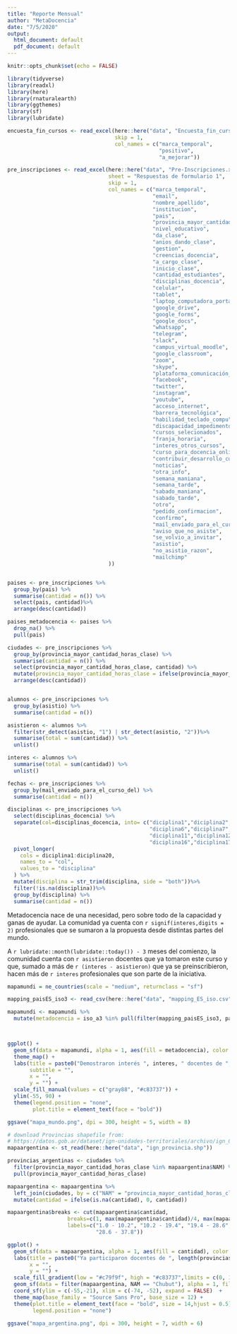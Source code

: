 ```yaml
---
title: "Reporte Mensual"
author: "MetaDocencia"
date: "7/5/2020"
output:
  html_document: default
  pdf_document: default
---
```


```r
knitr::opts_chunk$set(echo = FALSE)

library(tidyverse)
library(readxl)
library(here)
library(rnaturalearth)
library(ggthemes)
library(sf)
library(lubridate)

encuesta_fin_cursos <- read_excel(here::here("data", "Encuesta_fin_cursos.xlsx"),
                                  skip = 1,
                                  col_names = c("marca_temporal",
                                                "positivo",
                                                "a_mejorar"))

pre_inscripciones <- read_excel(here::here("data", "Pre-Inscripciones.xlsx"), 
                                sheet = "Respuestas de formulario 1", 
                                skip = 1,
                                col_names = c("marca_temporal",
                                              "email",
                                              "nombre_apellido",
                                              "institucion",
                                              "pais",
                                              "provincia_mayor_cantidad_horas_clase",
                                              "nivel_educativo",
                                              "da_clase",
                                              "anios_dando_clase",
                                              "gestion",
                                              "creencias_docencia",
                                              "a_cargo_clase",
                                              "inicio_clase",
                                              "cantidad_estudiantes",
                                              "disciplinas_docencia",
                                              "celular",
                                              "tablet",
                                              "laptop_computadora_portatil",
                                              "google_drive",
                                              "google_forms",
                                              "google_docs",
                                              "whatsapp",
                                              "telegram",
                                              "slack",
                                              "campus_virtual_moodle",
                                              "google_classroom",
                                              "zoom",
                                              "skype",
                                              "plataforma_comunicación_online",
                                              "facebook",
                                              "twitter",
                                              "instagram",
                                              "youtube",
                                              "acceso_internet",
                                              "barrera_tecnológica",
                                              "habilidad_teclado_compu",
                                              "discapacidad_impedimento",
                                              "cursos_selecionados",
                                              "franja_horaria",
                                              "interes_otros_cursos",
                                              "curso_para_docencia_online_otro_tema",
                                              "contribuir_desarrollo_cursos",
                                              "noticias",
                                              "otra_info",
                                              "semana_maniana",
                                              "semana_tarde",
                                              "sabado_maniana",
                                              "sabado_tarde",
                                              "otro",
                                              "pedido_confirmacion",
                                              "confirmo",
                                              "mail_enviado_para_el_curso_del",
                                              "aviso_que_no_asiste",
                                              "se_volvio_a_invitar",
                                              "asistio",
                                              "no_asistio_razon",
                                              "mailchimp"
                                ))



```


```r
paises <- pre_inscripciones %>%
  group_by(pais) %>%
  summarise(cantidad = n()) %>%
  select(pais, cantidad)%>%
  arrange(desc(cantidad)) 

paises_metadocencia <- paises %>%
  drop_na() %>%
  pull(pais)

ciudades <- pre_inscripciones %>%
  group_by(provincia_mayor_cantidad_horas_clase) %>%
  summarise(cantidad = n()) %>%
  select(provincia_mayor_cantidad_horas_clase, cantidad) %>%
  mutate(provincia_mayor_cantidad_horas_clase = ifelse(provincia_mayor_cantidad_horas_clase == "Tierra del Fuego", "Tierra del Fuego, Antártida e Islas del Atlántico Sur", provincia_mayor_cantidad_horas_clase)) %>%
  arrange(desc(cantidad))


alumnos <- pre_inscripciones %>%
  group_by(asistio) %>%
  summarise(cantidad = n()) 

asistieron <- alumnos %>%
  filter(str_detect(asistio, "1") | str_detect(asistio, "2"))%>%
  summarise(total = sum(cantidad)) %>%
  unlist()

interes <- alumnos %>%
  summarise(total = sum(cantidad)) %>%
  unlist()

fechas <- pre_inscripciones %>%
  group_by(mail_enviado_para_el_curso_del) %>%
  summarise(cantidad = n())    

disciplinas <- pre_inscripciones %>%
  select(disciplinas_docencia) %>%
  separate(col=disciplinas_docencia, into= c("diciplina1","diciplina2","diciplina3","diciplina4", "diciplina5",
                                             "diciplina6","diciplina7","diciplina8","diciplina9", "diciplina10",
                                             "diciplina11","diciplina12","diciplina13","diciplina14", "diciplina15",
                                             "diciplina16","diciplina17","diciplina18","diciplina19", "diciplina20"), sep=",") %>%
  pivot_longer(
    cols = diciplina1:diciplina20,
    names_to = "col",
    values_to = "disciplina"
  ) %>%
  mutate(disciplina = str_trim(disciplina, side = "both"))%>%
  filter(!is.na(disciplina))%>%
  group_by(disciplina) %>%
  summarise(cantidad = n())  

```

Metadocencia nace de una necesidad, pero sobre todo de la capacidad y ganas de ayudar. La comunidad ya cuenta con `r signif(interes,digits = 2)` profesionales que se sumaron a la propuesta desde distintas partes del mundo.

A `r lubridate::month(lubridate::today()) - 3`  meses del comienzo, la comunidad cuenta con `r asistieron` docentes que ya tomaron este curso y que, sumado a más de `r (interes - asistieron)` que ya se preinscribieron, hacen más de `r interes` profesionales que son parte de la iniciativa.


```r
mapamundi = ne_countries(scale = "medium", returnclass = "sf") 

mapping_paisES_iso3 <- read_csv(here::here("data", "mapping_ES_iso.csv"))

mapamundi <- mapamundi %>%
  mutate(metadocencia = iso_a3 %in% pull(filter(mapping_paisES_iso3, pais %in% paises_metadocencia), iso))



ggplot() +
  geom_sf(data = mapamundi, alpha = 1, aes(fill = metadocencia), color = "gray", size = 0.3) +
  theme_map() +
  labs(title = paste0("Demostraron interés ", interes, " docentes de ", length(paises_metadocencia), " paises"),
       subtitle = "",
       x = "",
       y = "") +
  scale_fill_manual(values = c("gray88", "#c83737")) +
  ylim(-55, 90) +
  theme(legend.position = "none",
        plot.title = element_text(face = "bold")) 

ggsave("mapa_mundo.png", dpi = 300, height = 5, width = 8)
```

```r
# download Provincias shapefile from:
# https://datos.gob.ar/dataset/ign-unidades-territoriales/archivo/ign_01.02.02
mapaargentina <- st_read(here::here("data", "ign_provincia.shp")) 

provincias_argentinas <- ciudades %>% 
  filter(provincia_mayor_cantidad_horas_clase %in% mapaargentina$NAM) %>%
  pull(provincia_mayor_cantidad_horas_clase)

mapaargentina <- mapaargentina %>%
  left_join(ciudades, by = c("NAM" = "provincia_mayor_cantidad_horas_clase")) %>%
  mutate(cantidad = ifelse(is.na(cantidad), 0, cantidad))

mapaargentina$breaks <- cut(mapaargentina$cantidad, 
                   breaks=c(1, max(mapaargentina$cantidad)/4, max(mapaargentina$cantidad)/2, max(mapaargentina$cantidad)*3/4, max(mapaargentina$cantidad)),
                   labels=c("1.0 - 10.2", "10.2 - 19.4", "19.4 - 28.6", 
                            "28.6 - 37.8"))

ggplot() +
  geom_sf(data = mapaargentina, alpha = 1, aes(fill = cantidad), color = "gray") +
  labs(title = paste0("Ya participaron docentes de ", length(provincias_argentinas), " provincias argentinas"),
       x = "",
       y = "") +
  scale_fill_gradient(low = "#c79f9f", high = "#c83737",limits = c(0, 100), oob = scales::squish) +
  geom_sf(data = filter(mapaargentina, NAM == "Chubut"), alpha = 1, fill = "gray88", color = "gray") +
  coord_sf(ylim = c(-55,-21), xlim = c(-74, -52), expand = FALSE)  +
  theme_map(base_family = "Source Sans Pro", base_size = 12) + 
  theme(plot.title = element_text(face = "bold", size = 14,hjust = 0.5),
        legend.position = "none") 

ggsave("mapa_argentina.png", dpi = 300, height = 7, width = 6)
```

